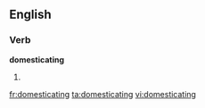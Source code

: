 
==English==

===Verb===
'''domesticating'''

# {{present participle of|[[domesticate]]}}

[[fr:domesticating]]
[[ta:domesticating]]
[[vi:domesticating]]